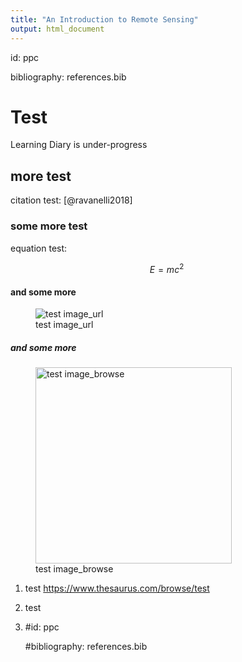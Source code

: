 ```yaml
---
title: "An Introduction to Remote Sensing"
output: html_document
---
```


id: ppc

bibliography: references.bib

# Test

::: callout-caution
Learning Diary is under-progress
:::

## more test

citation test: [@ravanelli2018]

### some more test

equation test:

$$
E=mc^2\
$$

#### and some more

![test image_url](https://upload.wikimedia.org/wikipedia/commons/thumb/7/77/A-Train_w-Time2013_Web.jpg/465px-A-Train_w-Time2013_Web.jpg){alt="test image_url"}

##### and some more

![test image_browse](images/about.png){alt="test image_browse" width="314"}

1.  test <https://www.thesaurus.com/browse/test>

2.  test

3.  #id: ppc

    #bibliography: references.bib
